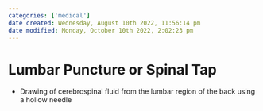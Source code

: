 ```yaml
---
categories: ['medical']
date created: Wednesday, August 10th 2022, 11:56:14 pm
date modified: Monday, October 10th 2022, 2:02:23 pm
---
```


# Lumbar Puncture or Spinal Tap
- Drawing of cerebrospinal fluid from the lumbar region of the back using a hollow needle



